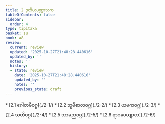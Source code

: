 ```yaml
---
title: 2 ဒုတိယပဏ္ဏာသက
tableOfContents: false
sidebar:
  order: 4
type: tipitaka
basket: su
book: a8
review:
  current: review
  updated: '2025-10-27T21:48:28.440616'
  updated_by: ''
  notes: ''
  history:
  - state: review
    date: '2025-10-27T21:48:28.440616'
    updated_by: ''
    notes: ''
    previous_state: draft
---
```



<ReviewStatus review={frontmatter.review} showDetails={true} />

<HypothesisAnnotation frontmatter={frontmatter} />

<DynamicBreadcrumb />



<TableOfContents book="a8" section="2">
* [2.1 ဂေါတမီဝဂ္ဂ](./2-1/)
* [2.2 ဘူမိစာလဝဂ္ဂ](./2-2/)
* [2.3 ယမကဝဂ္ဂ](./2-3/)
* [2.4 သတိဝဂ္ဂ](./2-4/)
* [2.5 သာမညဝဂ္ဂ](./2-5/)
* [2.6 ရာဂပေယျာလ](./2-6/)
</TableOfContents>